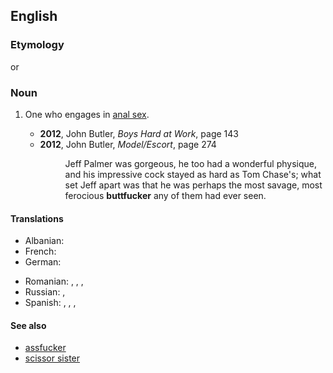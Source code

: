 ==English==

===Etymology===
{{compound|en|butt|fucker}} or {{suf|en|buttfuck|er}}

===Noun===
{{en-noun}}

# {{lb|en|North America|vulgar|pejorative}} One who engages in [[anal sex]].
#* '''2012''', John Butler, ''Boys Hard at Work'', page 143
#* '''2012''', John Butler, ''Model/Escort'', page 274
#*: Jeff Palmer was gorgeous, he too had a wonderful physique, and his impressive cock stayed as hard as Tom Chase's; what set Jeff apart was that he was perhaps the most savage, most ferocious '''buttfucker''' any of them had ever seen.

====Translations====
{{trans-top|buttfucker}}
* Albanian: {{t|sq|bythëqirë|m}}
* French: {{t+|fr|enculeur}}
* German: {{t+|de|Arschficker|m}}
{{trans-mid}}
* Romanian: {{t|ro|poponar}}, {{t|ro|curist}}, {{t|ro|găozar}}, {{t+|ro|fundaș}}
* Russian: {{t|ru|жопоёб|m}}, {{t+|ru|жо́пник|m}}
* Spanish: {{t|es|enculador|m}}, {{t|es|culeador|m}}, {{t|es|cogeculos|m|f}}, {{t|es|follaculos|m|f}}
{{trans-bottom}}

====See also====
* [[assfucker]]
* [[scissor sister]]